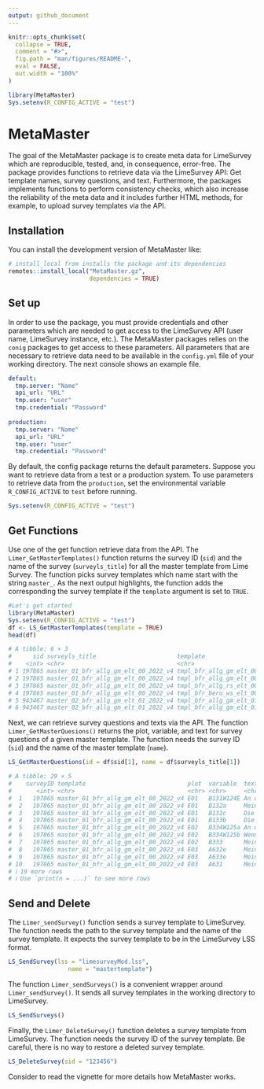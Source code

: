```yaml
---
output: github_document
---
```


<!-- README.md is generated from README.Rmd. Please edit that file -->

```r
knitr::opts_chunk$set(
  collapse = TRUE,
  comment = "#>",
  fig.path = "man/figures/README-",
  eval = FALSE,
  out.width = "100%"
)

library(MetaMaster)
Sys.setenv(R_CONFIG_ACTIVE = "test")

```

# MetaMaster

<!-- badges: start -->
<!-- badges: end -->

The goal of the MetaMaster package is to create meta data for LimeSurvey which are reproducible, tested, and, in consequence, error-free. The package provides functions to retrieve data via the LimeSurvey API: Get template names, survey questions, and text. Furthermore, the packages implements functions to perform consistency checks, which also increase the reliability of the meta data and it includes further HTML methods, for example, to upload survey templates via the API.


## Installation

You can install the development version of MetaMaster like:

``` r
# install_local from installs the package and its dependencies
remotes::install_local("MetaMaster.gz",
                       dependencies = TRUE)
```


## Set up

In order to use the package, you must provide credentials and other parameters which are needed to get access to the LimeSurvey API (user name, LimeSurvey instance, etc.). The MetaMaster packages relies on the `conig` packages to get access to these parameters. All parameters that are necessary to retrieve data need to be available in the `config.yml` file of your working directory. The next console shows an example file.

``` yaml
default:
  tmp.server: "Name"
  api_url: "URL"
  tmp.user: "user"
  tmp.credential: "Password"
  
production:
  tmp.server: "Name"
  api_url: "URL"
  tmp.user: "user"
  tmp.credential: "Password"
```

By default, the config package returns the default parameters. Suppose you want to retrieve data from a test or a production system. To use parameters to retrieve data from the `production`, set the environmental variable `R_CONFIG_ACTIVE` to `test` before running.

```r
Sys.setenv(R_CONFIG_ACTIVE = "test")
```

## Get Functions


Use one of the get function retrieve data from the API. The `Limer_GetMasterTemplates()` function returns the survey ID (`sid`) and the name of the survey (`surveyls_title`) for all the master template from Lime Survey. The function picks survey templates which name start with the string `master_`. As the next output highlights, the function adds the corresponding the survey template if the `template` argument is set to `TRUE`. 

```r
#Let's get started
library(MetaMaster)
Sys.setenv(R_CONFIG_ACTIVE = "test")
df <- LS_GetMasterTemplates(template = TRUE)
head(df)

# A tibble: 6 × 3
#      sid surveyls_title                       template                       
#    <int> <chr>                                <chr>                          
# 1 197865 master_01_bfr_allg_gm_elt_00_2022_v4 tmpl_bfr_allg_gm_elt_00_2022_p1
# 2 197865 master_01_bfr_allg_gm_elt_00_2022_v4 tmpl_bfr_allg_gm_elt_00_2022_p3
# 3 197865 master_01_bfr_allg_gm_elt_00_2022_v4 tmpl_bfr_allg_rs_elt_00_2022_p1
# 4 197865 master_01_bfr_allg_gm_elt_00_2022_v4 tmpl_bfr_beru_ws_elt_00_2022_p1
# 5 943467 master_02_bfr_allg_gm_elt_01_2022_v4 tmpl_bfr_allg_gm_elt_01_2022_p2
# 6 943467 master_02_bfr_allg_gm_elt_01_2022_v4 tmpl_bfr_allg_gm_elt_01_2022_p4
```




Next, we can retrieve survey questions and texts via the API. The function `Limer_GetMasterQuesions()` returns the plot, variable, and text for survey questions of a given master template. The function needs the survey ID (`sid`) and the name of the master template (`name`).


```r
LS_GetMasterQuestions(id = df$sid[1], name = df$surveyls_title[1])

# A tibble: 29 × 5
#    surveyID template                             plot  variable  text                   
#       <int> <chr>                                <chr> <chr>     <chr>                  
#  1   197865 master_01_bfr_allg_gm_elt_00_2022_v4 E01   B131W124E An dieser Schule herrs…
#  2   197865 master_01_bfr_allg_gm_elt_00_2022_v4 E01   B132a     Mein Sohn/meine Tochte…
#  3   197865 master_01_bfr_allg_gm_elt_00_2022_v4 E01   B132c     Die Räume der Schule b…
#  4   197865 master_01_bfr_allg_gm_elt_00_2022_v4 E01   B133b     Die Schule ist ein sic…
#  5   197865 master_01_bfr_allg_gm_elt_00_2022_v4 E02   B334W125a An dieser Schule wird …
#  6   197865 master_01_bfr_allg_gm_elt_00_2022_v4 E02   B334W125b Wenn es Konflikte gibt…
#  7   197865 master_01_bfr_allg_gm_elt_00_2022_v4 E02   B333      Mein Sohn/meine Tochte…
#  8   197865 master_01_bfr_allg_gm_elt_00_2022_v4 E03   A632e     Mein Sohn/meine Tochte…
#  9   197865 master_01_bfr_allg_gm_elt_00_2022_v4 E03   A633e     Mein Sohn/meine Tochte…
# 10   197865 master_01_bfr_allg_gm_elt_00_2022_v4 E03   A631      Mein Sohn/meine Tochte…
# ℹ 19 more rows
# ℹ Use `print(n = ...)` to see more rows
```


## Send and Delete

The `Limer_sendSurvey()` function sends a survey template to LimeSurvey. The function needs the path to the survey template and the name of the survey template. It expects the survey template to be in the LimeSurvey LSS format.

```r
LS_SendSurvey(lss = "limesurveyMod.lss",
                 name = "mastertemplate")
```


The function `Limer_sendSurveys()` is a convenient wrapper around `Limer_sendSurvey()`. It sends all survey templates in the working directory to LimeSurvey.


```r
LS_SendSurveys()
```

Finally, the `Limer_DeleteSurvey()` function deletes a survey template from LimeSurvey. The function needs the survey ID of the survey template. Be careful, there is no way to restore a deleted survey template.

```r
LS_DeleteSurvey(sid = "123456")
```



Consider to read the vignette for more details how MetaMaster works.









